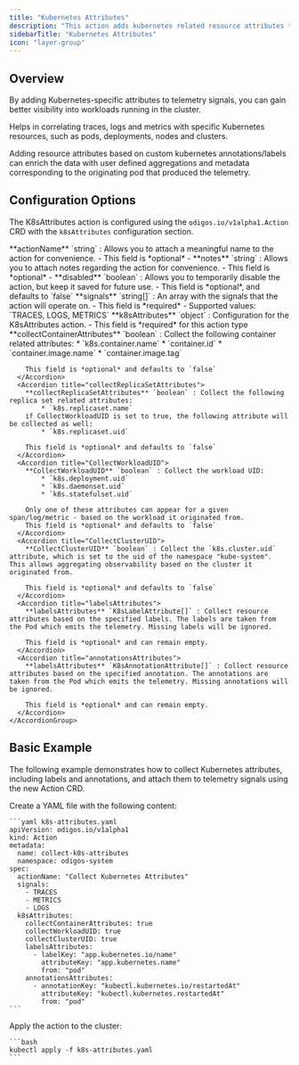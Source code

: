 ```yaml
---
title: "Kubernetes Attributes"
description: "This action adds kubernetes related resource attributes to spans, metrics data points and log records."
sidebarTitle: "Kubernetes Attributes"
icon: "layer-group"
---
```



## Overview

By adding Kubernetes-specific attributes to telemetry signals, you can gain better visibility into workloads running in the cluster.

Helps in correlating traces, logs and metrics with specific Kubernetes resources, such as pods, deployments, nodes and clusters.

Adding resource attributes based on custom kubernetes annotations/labels can enrich the data with user defined aggregations and metadata corresponding to the originating pod that produced the telemetry.

## Configuration Options

The K8sAttributes action is configured using the `odigos.io/v1alpha1.Action` CRD with the `k8sAttributes` configuration section.

<AccordionGroup>
  <Accordion title="actionName">
    **actionName** `string` : Allows you to attach a meaningful name to the action for convenience.
    - This field is *optional*
    - <AssumeNoMeaning />
  </Accordion>
  <Accordion title="notes">
    **notes** `string` : Allows you to attach notes regarding the action for convenience.
    - This field is *optional*
    - <AssumeNoMeaning />
  </Accordion>
  <Accordion title="disabled">
    **disabled** `boolean` : Allows you to temporarily disable the action, but keep it saved for future use.
    - This field is *optional*, and defaults to `false`
  </Accordion>
  <Accordion title="signals *">
    **signals** `string[]` : An array with the signals that the action will operate on.
    - This field is *required*
    - Supported values: `TRACES, LOGS, METRICS`
  </Accordion>
  <Accordion title="k8sAttributes *">
    **k8sAttributes** `object` : Configuration for the K8sAttributes action.
    - This field is *required* for this action type
    <AccordionGroup>
      <Accordion title="collectContainerAttributes">
        **collectContainerAttributes** `boolean` : Collect the following container related attributes:
            * `k8s.container.name`
            * `container.id`
            * `container.image.name`
            * `container.image.tag`

        This field is *optional* and defaults to `false`
      </Accordion>
      <Accordion title="collectReplicaSetAttributes">
        **collectReplicaSetAttributes** `boolean` : Collect the following replica set related attributes:
            * `k8s.replicaset.name`
        if CollectWorkloadUID is set to true, the following attribute will be collected as well:
            * `k8s.replicaset.uid`
            
        This field is *optional* and defaults to `false`
      </Accordion>
      <Accordion title="CollectWorkloadUID">
        **CollectWorkloadUID** `boolean` : Collect the workload UID:
            * `k8s.deployment.uid`
            * `k8s.daemonset.uid`
            * `k8s.statefulset.uid`

        Only one of these attributes can appear for a given span/log/metric - based on the workload it originated from.
        This field is *optional* and defaults to `false`
      </Accordion>
      <Accordion title="CollectClusterUID">
        **CollectClusterUID** `boolean` : Collect the `k8s.cluster.uid` attribute, which is set to the uid of the namespace "kube-system". This allows aggregating observability based on the cluster it originated from.

        This field is *optional* and defaults to `false`
      </Accordion>
      <Accordion title="labelsAttributes">
        **labelsAttributes** `K8sLabelAttribute[]` : Collect resource attributes based on the specified labels. The labels are taken from the Pod which emits the telemetry. Missing labels will be ignored.

        This field is *optional* and can remain empty.
      </Accordion>
      <Accordion title="annotationsAttributes">
        **labelsAttributes** `K8sAnnotationAttribute[]` : Collect resource attributes based on the specified annotation. The annotations are taken from the Pod which emits the telemetry. Missing annotations will be ignored.

        This field is *optional* and can remain empty.
      </Accordion>
    </AccordionGroup>
  </Accordion>
</AccordionGroup>

## Basic Example

The following example demonstrates how to collect Kubernetes attributes, including labels and annotations, and attach them to telemetry signals using the new Action CRD.

<Steps>
  <Step>
    Create a YAML file with the following content:

    ```yaml k8s-attributes.yaml
    apiVersion: odigos.io/v1alpha1
    kind: Action
    metadata:
      name: collect-k8s-attributes
      namespace: odigos-system
    spec:
      actionName: "Collect Kubernetes Attributes"
      signals:
        - TRACES
        - METRICS
        - LOGS
      k8sAttributes:
        collectContainerAttributes: true
        collectWorkloadUID: true
        collectClusterUID: true
        labelsAttributes:
          - labelKey: "app.kubernetes.io/name"
            attributeKey: "app.kubernetes.name"
            from: "pod"
        annotationsAttributes:
          - annotationKey: "kubectl.kubernetes.io/restartedAt"
            attributeKey: "kubectl.kubernetes.restartedAt"
            from: "pod"
    ```
  </Step>
  <Step>
    Apply the action to the cluster:

    ```bash
    kubectl apply -f k8s-attributes.yaml
    ```
  </Step>
</Steps>